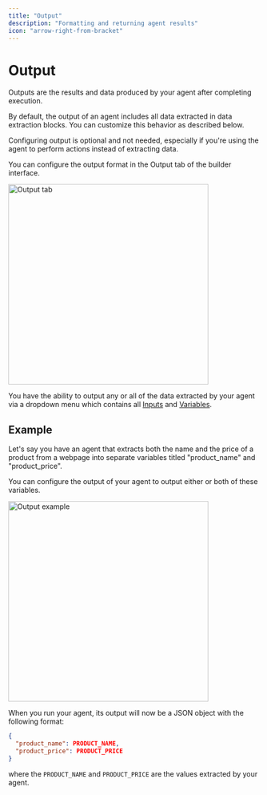 ```yaml
---
title: "Output"
description: "Formatting and returning agent results"
icon: "arrow-right-from-bracket"
---
```


# Output

Outputs are the results and data produced by your agent after completing execution.

<Note>
  By default, the output of an agent includes all data extracted in data
  extraction blocks. You can customize this behavior as described below.
</Note>

Configuring output is optional and not needed, especially if you're using the agent to perform actions instead of extracting data.

You can configure the output format in the Output tab of the builder interface.

<Frame>
  <img src="/images/output_tab.png" width="400" alt="Output tab" />
</Frame>

You have the ability to output any or all of the data extracted by your agent via a dropdown menu which contains all [Inputs](/agent-data/inputs) and [Variables](/agent-data/variables).

## Example

Let's say you have an agent that extracts both the name and the price of a product from a webpage into separate variables titled "product_name" and "product_price".

You can configure the output of your agent to output either or both of these variables.

<Frame>
  <img src="/images/output_example.png" width="400" alt="Output example" />
</Frame>

When you run your agent, its output will now be a JSON object with the following format:

```json
{
  "product_name": PRODUCT_NAME,
  "product_price": PRODUCT_PRICE
}
```

where the `PRODUCT_NAME` and `PRODUCT_PRICE` are the values extracted by your agent.
